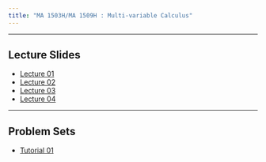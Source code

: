 ```yaml
---
title: "MA 1503H/MA 1509H : Multi-variable Calculus"
---
```


---

## Lecture Slides
* [Lecture 01](https://iitgoffice-my.sharepoint.com/:b:/g/personal/aganguly_iitg_ac_in/EZFcq2zMDEtEsZWNVOiz9GABwNFYWoduwVTaIC_xt0vQ-A?e=CbXIuV)
* [Lecture 02](https://iitgoffice-my.sharepoint.com/:b:/g/personal/aganguly_iitg_ac_in/EesTa2BlE5lOs_rDmblnL3wBE-5J0YtkfedTIp-D6rPOfg?e=PWicbo)
* [Lecture 03](https://iitgoffice-my.sharepoint.com/:b:/g/personal/aganguly_iitg_ac_in/Ed6o-cNUfMlKkhvJB0b_CCQBKcuR6H9RybTeb5Q1usaG3Q?e=8ytxoG)
* [Lecture 04](https://iitgoffice-my.sharepoint.com/:b:/g/personal/aganguly_iitg_ac_in/EcboVAm9Ky1Nvg679wt5XwMBpHsFLUxua6Tw_l8IBq2Ukw?e=XOlbZe)

---

## Problem Sets
* [Tutorial 01](https://iitgoffice-my.sharepoint.com/:b:/g/personal/aganguly_iitg_ac_in/ETmrsu8EcydPm1_FEUq3nsMBZYyUBpLUPMTu8aR8f3F3_g?e=7ydaME)
<!-- * [Problem Set 02](./MA682/ProblemSets/P02.pdf) -->
<!-- * [Problem Set 03](./MA682/ProblemSets/P03.pdf) -->
<!-- * [Problem Set 04](./MA682/ProblemSets/P04.pdf) -->
<!-- * [Problem Set 05](./MA682/ProblemSets/P05.pdf) -->
<!-- * [Problem Set 06](./MA682/ProblemSets/P06.pdf) -->
<!-- * [Problem Set 07](./MA682/ProblemSets/P07.pdf) -->
<!-- * [Problem Set 08](./MA682/ProblemSets/P08.pdf) -->
